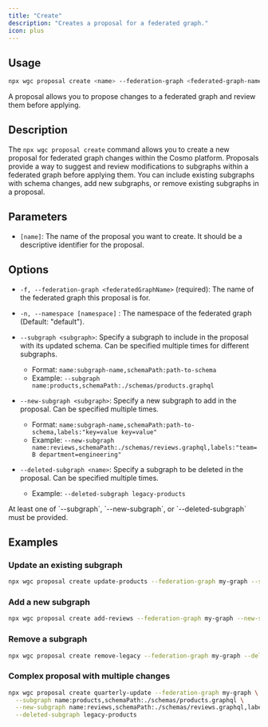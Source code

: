 ```yaml
---
title: "Create"
description: "Creates a proposal for a federated graph."
icon: plus
---
```


## Usage

```bash
npx wgc proposal create <name> --federation-graph <federated-graph-name> (--subgraph <subgraph> --new-subgraph <subgraph> --deleted-subgraph <subgraph-name>)... [options]
```

<Info>
  A proposal allows you to propose changes to a federated graph and review them
  before applying.
</Info>

## Description

The `npx wgc proposal create` command allows you to create a new proposal for federated graph changes within the Cosmo platform. Proposals provide a way to suggest and review modifications to subgraphs within a federated graph before applying them. You can include existing subgraphs with schema changes, add new subgraphs, or remove existing subgraphs in a proposal.

## **Parameters**

- `[name]`: The name of the proposal you want to create. It should be a descriptive identifier for the proposal.

## **Options**

- `-f, --federation-graph <federatedGraphName>` (required): The name of the federated graph this proposal is for.

- `-n, --namespace [namespace]` : The namespace of the federated graph (Default: "default").

- `--subgraph <subgraph>`: Specify a subgraph to include in the proposal with its updated schema. Can be specified multiple times for different subgraphs.

  - Format: `name:subgraph-name,schemaPath:path-to-schema`
  - Example: `--subgraph name:products,schemaPath:./schemas/products.graphql`

- `--new-subgraph <subgraph>`: Specify a new subgraph to add in the proposal. Can be specified multiple times.

  - Format: `name:subgraph-name,schemaPath:path-to-schema,labels:"key=value key=value"`
  - Example: `--new-subgraph name:reviews,schemaPath:./schemas/reviews.graphql,labels:"team=B department=engineering"`

- `--deleted-subgraph <name>`: Specify a subgraph to be deleted in the proposal. Can be specified multiple times.
  - Example: `--deleted-subgraph legacy-products`

<Note>
  At least one of `--subgraph`, `--new-subgraph`, or `--deleted-subgraph` must be provided.
</Note>

## **Examples**

### Update an existing subgraph

```bash
npx wgc proposal create update-products --federation-graph my-graph --subgraph name:products,schemaPath:./schemas/products.graphql
```

### Add a new subgraph

```bash
npx wgc proposal create add-reviews --federation-graph my-graph --new-subgraph name:reviews,schemaPath:./schemas/reviews.graphql,labels:"team=product"
```

### Remove a subgraph

```bash
npx wgc proposal create remove-legacy --federation-graph my-graph --deleted-subgraph legacy-products
```

### Complex proposal with multiple changes

```bash
npx wgc proposal create quarterly-update --federation-graph my-graph \
  --subgraph name:products,schemaPath:./schemas/products.graphql \
  --new-subgraph name:reviews,schemaPath:./schemas/reviews.graphql,labels:"team=product" \
  --deleted-subgraph legacy-products
```
